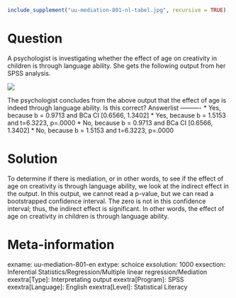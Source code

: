 ```r
include_supplement("uu-mediation-801-nl-tabel.jpg", recursive = TRUE)
```

Question
========
  
A psychologist is investigating whether the effect of age on creativity in children is through language ability. She gets the following output from her SPSS analysis. 

![](uu-mediation-801-nl-tabel.jpg)

The psychologist concludes from the above output that the effect of age is indeed through language ability.  Is this correct? 
Answerlist
----------
* Yes, because b = 0.9713 and BCa CI [0.6566, 1.3402]
* Yes, because b = 1.5153 and t=6.3223, p=.0000
* No, because b = 0.9713 and BCa CI [0.6566, 1.3402]
* No, because b = 1.5153 and t=6.3223, p=.0000

Solution
========
To determine if there is mediation, or in other words, to see if the effect of age on creativity is through language ability, we look at the indirect effect in the output. In this output, we cannot read a p-value, but we can read a bootstrapped confidence interval. The zero is not in this confidence interval; thus, the indirect effect is significant. In other words, the effect of age on creativity in children is through language ability.

Meta-information
================
exname: uu-mediation-801-en
extype: schoice
exsolution: 1000
exsection: Inferential Statistics/Regression/Multiple linear regression/Mediation
exextra[Type]: Interpretating output
exextra[Program]: SPSS
exextra[Language]: English
exextra[Level]: Statistical Literacy
